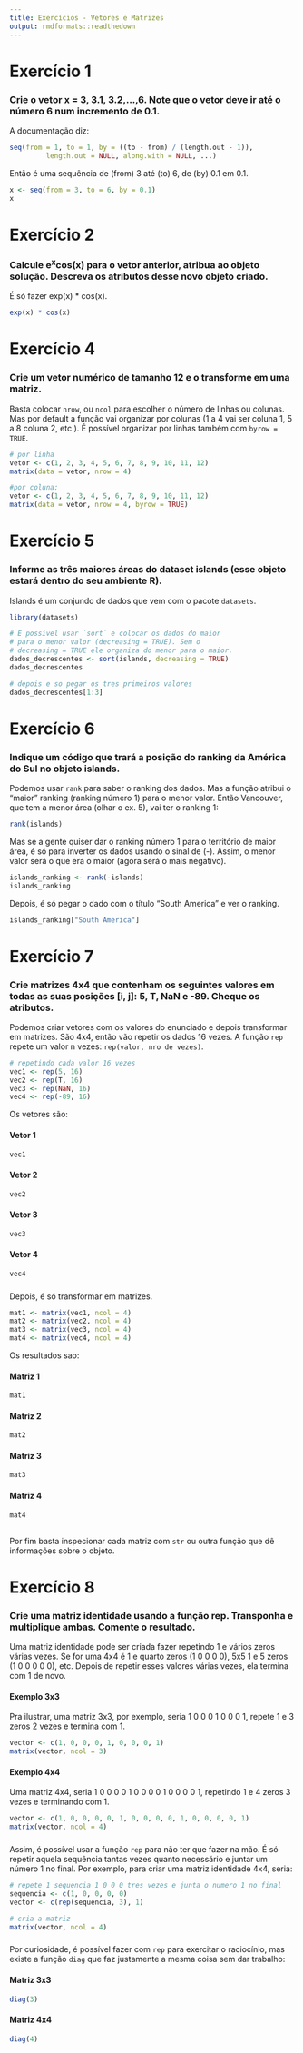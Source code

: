 ```yaml
---
title: Exercícios - Vetores e Matrizes
output: rmdformats::readthedown
---
```


# Exercício 1
### Crie o vetor x = 3, 3.1, 3.2,…,6. Note que o vetor deve ir até o número 6 num incremento de 0.1.

A documentação diz:

```r
seq(from = 1, to = 1, by = ((to - from) / (length.out - 1)),
         length.out = NULL, along.with = NULL, ...)
```

Então é uma sequência de (from) 3 até (to) 6, de (by) 0.1 em 0.1.

```r
x <- seq(from = 3, to = 6, by = 0.1)
x
```

# Exercício 2
### Calcule e^x^cos(x) para o vetor anterior, atribua ao objeto solução. Descreva os atributos desse novo objeto criado.

É só fazer exp(x) * cos(x).

```r
exp(x) * cos(x)
```

# Exercício 4
### Crie um vetor numérico de tamanho 12 e o transforme em uma matriz.

Basta colocar `nrow`, ou `ncol` para escolher o número de linhas ou colunas.
Mas por default a função vai organizar por colunas (1 a 4 vai ser coluna 1, 5 a
8 coluna 2, etc.). É possível organizar por linhas também com `byrow = TRUE`.

```r
# por linha
vetor <- c(1, 2, 3, 4, 5, 6, 7, 8, 9, 10, 11, 12)
matrix(data = vetor, nrow = 4)

#por coluna:
vetor <- c(1, 2, 3, 4, 5, 6, 7, 8, 9, 10, 11, 12)
matrix(data = vetor, nrow = 4, byrow = TRUE)
```

# Exercício 5
### Informe as três maiores áreas do dataset islands (esse objeto estará dentro do seu ambiente R).

Islands é um conjundo de dados que vem com o pacote `datasets`.

```r
library(datasets)

# E possivel usar `sort` e colocar os dados do maior
# para o menor valor (decreasing = TRUE). Sem o
# decreasing = TRUE ele organiza do menor para o maior.
dados_decrescentes <- sort(islands, decreasing = TRUE)
dados_decrescentes

# depois e so pegar os tres primeiros valores
dados_decrescentes[1:3]
```

# Exercício 6
### Indique um código que trará a posição do ranking da América do Sul no objeto islands.

Podemos usar `rank` para saber o ranking dos dados. Mas a função
atribui o "maior" ranking (ranking número 1) para o menor valor. Então Vancouver, que
tem a menor área (olhar o ex. 5), vai ter o ranking 1:

```r
rank(islands)
```

Mas se a gente quiser dar o ranking número 1 para o território de
maior área, é só para inverter os dados usando o sinal de (-). Assim,
o menor valor será o que era o maior (agora será o mais
negativo).

```r
islands_ranking <- rank(-islands)
islands_ranking
```

Depois, é só pegar o dado com o título "South America" e ver o ranking.

```r
islands_ranking["South America"]
```

# Exercício 7
### Crie matrizes 4x4 que contenham os seguintes valores em todas as suas posições [i, j]: 5, T, NaN e -89. Cheque os atributos. {.tabset .tabset-fade .tabset-pills}

Podemos criar vetores com os valores do enunciado e depois transformar em
matrizes. São 4x4, então vão repetir os dados 16 vezes. A função `rep` repete
um valor n vezes: `rep(valor, nro de vezes)`.

```r
# repetindo cada valor 16 vezes
vec1 <- rep(5, 16)
vec2 <- rep(T, 16)
vec3 <- rep(NaN, 16)
vec4 <- rep(-89, 16)
```

Os vetores são:

#### Vetor 1
```r
vec1
```
#### Vetor 2
```r
vec2
```
#### Vetor 3
```r
vec3
```
#### Vetor 4
```r
vec4
```

### {.tabset .tabset-fade .tabset-pills}

Depois, é só transformar em matrizes.

```r
mat1 <- matrix(vec1, ncol = 4)
mat2 <- matrix(vec2, ncol = 4)
mat3 <- matrix(vec3, ncol = 4)
mat4 <- matrix(vec4, ncol = 4)
```

Os resultados sao:

#### Matriz 1
```r
mat1
```
#### Matriz 2
```r
mat2
```
#### Matriz 3
```r
mat3
```
#### Matriz 4
```r
mat4
```

##

Por fim basta inspecionar cada matriz com `str` ou outra função que dê informações sobre
o objeto.

# Exercício 8
### Crie uma matriz identidade usando a função rep. Transponha e multiplique ambas. Comente o resultado. {.tabset .tabset-fade .tabset-pills}

Uma matriz identidade pode ser criada fazer repetindo 1 e vários zeros várias
vezes. Se for uma 4x4 é 1 e quarto zeros (1 0 0 0 0), 5x5 1 e 5 zeros (1 0 0 0
0 0), etc. Depois de repetir esses valores várias vezes, ela termina com 1 de
novo.

#### Exemplo 3x3

Pra ilustrar, uma matriz 3x3, por exemplo, seria 1 0 0 0 1 0 0 0 1, repete 1 e 3 zeros 2 vezes e termina com 1.

```r
vector <- c(1, 0, 0, 0, 1, 0, 0, 0, 1)
matrix(vector, ncol = 3)
```

#### Exemplo 4x4
Uma matriz 4x4, seria 1 0 0 0 0 1 0 0 0 0 1 0 0 0 0 1, repetindo 1 e 4 zeros 3
vezes e terminando com 1.

```r
vector <- c(1, 0, 0, 0, 0, 1, 0, 0, 0, 0, 1, 0, 0, 0, 0, 1)
matrix(vector, ncol = 4)
```

###

Assim, é possível usar a função `rep` para não ter que fazer na mão. É só
repetir aquela sequência tantas vezes quanto necessário e juntar um número 1
no final. Por exemplo, para criar uma matriz identidade 4x4, seria:

```r
# repete 1 sequencia 1 0 0 0 tres vezes e junta o numero 1 no final
sequencia <- c(1, 0, 0, 0, 0)
vector <- c(rep(sequencia, 3), 1)

# cria a matriz
matrix(vector, ncol = 4)
```
### {.tabset .tabset-fade .tabset-pills}

Por curiosidade, é possível fazer com `rep` para exercitar o raciocínio, mas
existe a função `diag` que faz justamente a mesma coisa sem dar trabalho:

#### Matriz 3x3
```r
diag(3)
```
#### Matriz 4x4
```r
diag(4)
```
